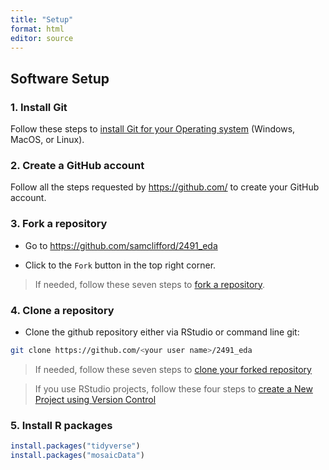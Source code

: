```yaml
---
title: "Setup"
format: html
editor: source
---
```


## Software Setup

### 1. Install Git

Follow these steps to [install Git for your Operating system](https://happygitwithr.com/install-git.html) (Windows, MacOS, or Linux).

### 2. Create a GitHub account

Follow all the steps requested by <https://github.com/> to create your GitHub account.

### 3. Fork a repository

- Go to <https://github.com/samclifford/2491_eda>

- Click to the `Fork` button in the top right corner.

> If needed, follow these seven steps to [fork a repository](https://docs.github.com/en/pull-requests/collaborating-with-pull-requests/working-with-forks/fork-a-repo?tool=webui#forking-a-repository).

### 4. Clone a repository

- Clone the github repository either via RStudio or command line git:

```bash
git clone https://github.com/<your user name>/2491_eda
```

> If needed, follow these seven steps to [clone your forked repository](https://docs.github.com/en/pull-requests/collaborating-with-pull-requests/working-with-forks/fork-a-repo?tool=webui#cloning-your-forked-repository)

> If you use RStudio projects, follow these four steps to [create a New Project using Version Control](https://www.epirhandbook.com/en/version-control-and-collaboration-with-git-and-github.html?q=clone#in-rstudio)

### 5. Install R packages

```r
install.packages("tidyverse")
install.packages("mosaicData")
```
